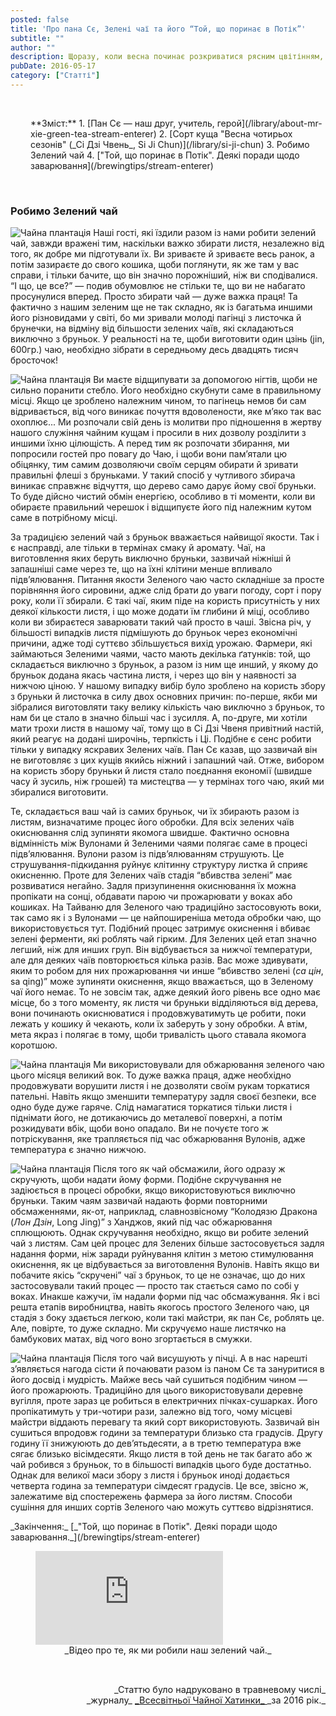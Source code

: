 ```yaml
---
posted: false
title: 'Про пана Сє, Зелені чаї та його “Той, що поринає в Потік”'
subtitle: ""
author: ""
description: Щоразу, коли весна починає розкриватися рясним цвітінням, Природа кличе нас до себе. Нам захотілося зібрати своїх гостей на чай і подивитися на перші зелені бростки в цьому році...
pubDate: 2016-05-17
category: ["Статті"]
---
```


<p>&nbsp;</p>

<section style="padding-left: 2rem;">
**Зміст:**
1. [Пан Сє — наш друг, учитель, герой](/library/about-mr-xie-green-tea-stream-enterer)
2. [Сорт куща "Весна чотирьох сезонів" (_Сі Дзі Чвень_, Si Ji Chun)](/library/si-ji-chun)
3. Робимо Зелений чай
4. ["Той, що поринає в Потік". Деякі поради щодо заварювання](/brewingtips/stream-enterer)
</section>

<p>&nbsp;</p>

### Робимо Зелений чай

<Image class="float-left" src={Image1} alt="Чайна плантація" /> Наші гості, які їздили разом із нами робити зелений чай, завжди вражені тим, наскільки важко збирати листя, незалежно від того, як добре ми підготували їх. Ви зриваєте й зриваєте весь ранок, а потім зазираєте до свого кошика, щоби поглянути, як же там у вас справи, і тільки бачите, що він значно порожніший, ніж ви сподівалися. “І що, це все?” — подив обумовлює не стільки те, що ви не набагато просунулися вперед. Просто збирати чай — дуже важка праця! Та фактично з нашим зеленим ще не так складно, як із багатьма иншими його різновидами у світі, бо ми зривали молоді пагінці з листочка й брунечки, на відміну від більшости зелених чаїв, які складаються виключно з бруньок. У реальності на те, щоби виготовити один цзінь (jin, 600гр.) чаю, необхідно зібрати в середньому десь двадцять тисяч бросточок!

<Image class="float-right" src={Image2} alt="Чайна плантація" /> Ви маєте відщипувати за допомогою нігтів, щоби не сильно поранити стебло. Його необхідно скубнути саме в правильному місці. Якщо це зроблено належним чином, то пагінець немов би сам відривається, від чого виникає почуття вдоволености, яке м’яко так вас охоплює... Ми розпочали свій день із молитви про підношення в жертву нашого служіння чайним кущам і просили в них дозволу розділити з иншими їхню цілющість. А перед тим як розпочати збирання, ми попросили гостей про повагу до Чаю, і щоби вони пам’ятали цю обіцянку, тим самим дозволяючи своїм серцям обирати й зривати правильні флеші з бруньками. У такий спосіб у чутливого збирача виникає справжнє відчуття, що дерево само дарує йому свої бруньки. То буде дійсно чистий обмін енергією, особливо в ті моменти, коли ви обираєте правильний черешок і відщипуєте його під належним кутом саме в потрібному місці.

За традицією зелений чай з бруньок вважається найвищої якости. Так і є насправді, але тільки в термінах смаку й аромату. Чаї, на виготовлення яких беруть виключно бруньки, зазвичай ніжніші й запашніші саме через те, що на їхні клітини менше впливало підв’ялювання. Питання якости Зеленого чаю часто складніше за просте порівняння його сировини, адже слід брати до уваги погоду, сорт і пору року, коли її збирали. Є такі чаї, яким піде на користь присутність у них деякої кількости листя, і що може додати їм глибини й міці, особливо коли ви збираєтеся заварювати такий чай просто в чаші. Звісна річ, у більшості випадків листя підмішують до бруньок через економічні причини, адже тоді суттєво збільшується вихід урожаю. Фармери, які займаються Зеленими чаями, часто мають декілька ґатунків: той, що складається виключно з бруньок, а разом із ним ще инший, у якому до бруньок додана якась частина листя, і через що він у наявності за нижчою ціною. У нашому випадку вибір було зроблено на користь збору з бруньки й листочка в силу двох основних причин: по-перше, якби ми зібралися виготовляти таку велику кількість чаю виключно з бруньок, то нам би це стало в значно більші час і зусилля. А, по-друге, ми хотіли мати трохи листя в нашому чаї, тому що в Сі Дзі Чвеня привітний настій, який реагує на додані широчінь, терпкість і Ці. Подібне є сенс робити тільки у випадку яскравих Зелених чаїв. Пан Сє казав, що зазвичай він не виготовляє з цих кущів якийсь ніжний і запашний чай. Отже, вибором на користь збору бруньки й листя стало поєднання економії (швидше часу й зусиль, ніж грошей) та мистецтва — у термінах того чаю, який ми збиралися виготовити.

Те, складається ваш чай із самих бруньок, чи їх збирають разом із листям, визначатиме процес його обробки. Для всіх зелених чаїв окиснювання слід зупиняти якомога швидше. Фактично основна відмінність між Вулонами й Зеленими чаями полягає саме в процесі підв’ялювання. Вулони разом із підв’ялюванням струшують. Це струшування-підкидання руйнує клітинну структуру листка й сприяє окисненню. Проте для Зелених чаїв стадія “вбивства зелені” має розвиватися негайно. Задля призупинення окиснювання їх можна пропікати на сонці, обдавати парою чи прожарювати у воках або кошиках. На Тайваню для Зеленого чаю традиційно застосовують воки, так само як і з Вулонами — це найпоширеніша метода обробки чаю, що використовується тут. Подібний процес затримує окиснення і вбиває зелені ферменти, які роблять чай гірким. Для Зелених цей етап значно легший, ніж для инших груп. Він відбувається за нижчої температури, але для деяких чаїв повторюється кілька разів. Вас може здивувати, яким то робом для них прожарювання чи инше “вбивство зелені (_са цін_, sa qing)” може зупиняти окиснення, якщо вважається, що в Зеленому чаї його немає. То не зовсім так, адже деякий його рівень все одно має місце, бо з того моменту, як листя чи бруньки відділяються від дерева, вони починають окиснюватися і продовжуватимуть це робити, поки лежать у кошику й чекають, коли їх заберуть у зону обробки. А втім, мета якраз і полягає в тому, щоби тривалість цього ставала якомога коротшою.

<Image class="float-left" src={Image3} alt="Чайна плантація" /> Ми використовували для обжарювання зеленого чаю цього місяця великий вок. То дуже важка праця, адже необхідно продовжувати ворушити листя і не дозволяти своїм рукам торкатися пательні. Навіть якщо зменшити температуру задля своєї безпеки, все одно буде дуже гаряче. Слід намагатися торкатися тільки листя і піднімати його, не дотикаючись до металевої поверхні, а потім розкидувати вбік, щоби воно опадало. Ви не почуєте того ж потріскування, яке трапляється під час обжарювання Вулонів, адже температура є значно нижчою.

<Image class="float-right" src={Image4} alt="Чайна плантація" /> Після того як чай обсмажили, його одразу ж скручують, щоби надати йому форми. Подібне скручування не задіюється в процесі обробки, якщо використовуються виключно бруньки. Таким чаям зазвичай надають форми повторними обсмаженнями, як-от, наприклад, славнозвісному “Колодязю Дракона (_Лон Дзін_, Long Jing)” з Ханджов, який під час обжарювання сплющюють. Однак скручування необхідно, якщо ви робите зелений чай з листям. Сам цей процес для Зелених більше застосовується задля надання форми, ніж заради руйнування клітин з метою стимулювання окиснення, як це відбувається за виготовлення Вулонів. Навіть якщо ви побачите якісь “скручені” чаї з бруньок, то це не означає, що до них застосовували такий процес — просто так стається само по собі у воках. Инакше кажучи, їм надали форми під час обсмажування. Як і всі решта етапів виробництва, навіть якогось простого Зеленого чаю, ця стадія з боку здається легкою, коли такі майстри, як пан Сє, роблять це. Але, повірте, то дуже складно. Ми скручуємо наше листячко на бамбукових матах, від чого воно згортається в смужки.

<Image class="float-left" src={Image5} alt="Чайна плантація" /> Після того чай висушують у пічці. А в нас нарешті з’являється нагода сісти й почаювати разом із паном Сє та зануритися в його досвід і мудрість. Майже весь чай сушиться подібним чином — його прожарюють. Традиційно для цього використовували деревне вугілля, проте зараз це робиться в електричних пічках-сушарках. Його пропікатимуть у три-чотири рази, залежно від того, чому місцеві майстри віддають перевагу та який сорт використовують. Зазвичай він сушиться впродовж години за температури близько ста градусів. Другу годину її знижуюють до дев’ятьдесяти, а в третю температура вже сягає близько вісімдесяти. Якщо листя в той день не так багато або ж чай робився з бруньок, то в більшості випадків цього буде достатньо. Однак для великої маси збору з листя і бруньок иноді додається четверта година за температури сімдесят градусів. Це все, звісно ж, залежатиме від спостережень фармера за його листям. Способи сушіння для инших сортів Зеленого чаю можуть суттєво відрізнятися.

<section class="next-page">
_Закінчення:_ [_"Той, що поринає в Потік". Деякі поради щодо заварювання._](/brewingtips/stream-enterer)
</section>

<figure>
    <iframe class="align-center" src="https://www.youtube.com/embed/9u96sR008j4?si=BOkwyhLxTV8OgzM2" title="YouTube video player" frameborder="0" allow="accelerometer; autoplay; clipboard-write; encrypted-media; gyroscope; picture-in-picture; web-share" referrerpolicy="strict-origin-when-cross-origin" allowfullscreen></iframe>
    <figcaption style="font-size: 0.9rem; text-align: center;">
        _Відео про те, як ми робили наш зелений чай._
    </figcaption>
</figure>

<p>&nbsp;</p>
<p align="right" style="font-size: 0.9rem;">_Статтю було надруковано в травневому числі_<br />_журналу_ <a title="globalteahut.org" href="http://www.globalteahut.org/" target="blank" rel="noopener">_Всесвітньої Чайної Хатинки_ </a>_за 2016 рік._</p>